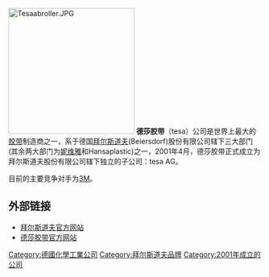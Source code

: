 {{Infobox_Company | 
  company_name   = 德莎 |
  location       = [[德国|德国]][[汉堡|汉堡]] |
  industry       = [[化工制品|化工制品]]|
  products       = [[胶带|胶带]]|
}}
[[File:Tesaabroller.JPG|250px]]
'''德莎胶带'''（tesa）公司是世界上最大的[[胶带|胶带]]制造商之一，系于德国[[拜尔斯道夫|拜尔斯道夫]](Beiersdorf)股份有限公司辖下三大部门(其余两大部门为[[妮维雅|妮维雅]]和Hansaplastic)之一，2001年4月，德莎胶带正式成立为拜尔斯道夫股份有限公司辖下独立的子公司：tesa AG。

目前的主要竞争对手为[[3M|3M]]。


==外部链接==

* [http://www.beiersdorf.com 拜尔斯道夫官方网站] {{Wayback|url=http://www.beiersdorf.com/ |date=20210312000118 }}
* [http://www.tesa.com 德莎胶带官方网站] {{Wayback|url=http://www.tesa.com/ |date=20180523205603 }}

[[Category:德國化學工業公司|Category:德國化學工業公司]]
[[Category:拜尔斯道夫品牌|Category:拜尔斯道夫品牌]]
[[Category:2001年成立的公司|Category:2001年成立的公司]]